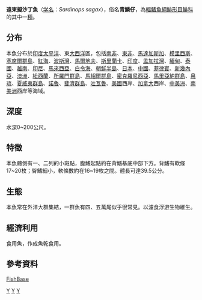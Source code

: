{{Speciesbox 
| taxon = Sardinops sagax
| image = Sardines.ogv
| status = LC
| status_system = IUCN3.1
| authority =  [[Jenyns|Jenyns]],1842
| synonyms = *''Alausa californica, Gill, 1862''
*''Alosa musica, Girard, 1855''
*''Arengus sagax, Jenyns, 1842''
*''Clupanodon caeruleus, Girard, 1854''
*''Clupea advena, Philippi, 1879''
*''Clupea caerulea, Mitchill, 1815''
*''Clupea melanosticta, Temminck & Schlegel, 1846''
*''Clupea neopilchardus, Steindachner, 1879''
*''Clupea ocellata, Pappe, 1853''
*''Clupea sagax, Jenyns, 1842''
*''Meletta caerulea, Girard, 1854''
*''Sardina caerulea, Mitchill, 1815''
*''Sardina neopilchardus, Steindachner, 1879''
*''Sardinops caerulea, Girard, 1854''
*''Sardinops caeruleus, Girard, 1854) ''
*''Sardinops melanostictus, Temminck & Schlegel, 1846''
*''Sardinops neopilchardus, Steindachner, 1879''
*''Sardinops ocellata,Pappe, 1853''
*''Sardinops ocellatus, Pappe, 1853''
*''Sardinops sagax, Jenyns, 1842''
*''Sardinops sagax caeruleus, Girard, 1854''
*''Sardinops sagax melanosticta, Temminck & Schlegel, 1846''
*''Sardinops sagax musica, Girard, 1855''
*''Sardinops sagax neopilchardus, Steindachner, 1879''
*''Sardinops sagax sagax, Jenyns, 1842''
}}
'''遠東擬沙丁魚'''（[[学名|学名]]：''Sardinops sagax''），俗名'''青鱗仔'''，為[[輻鰭魚綱|輻鰭魚綱]][[鯡形目|鯡形目]][[鯡科|鯡科]]的其中一[[種|種]]。

==分布==
本魚分布於[[印度|印度]][[太平洋|太平洋]]、東[[大西洋|大西洋]]區，包括[[南非|南非]]、[[東非|東非]]、[[馬達加斯加|馬達加斯加]]、[[模里西斯|模里西斯]]、[[塞席爾群島|塞席爾群島]]、[[紅海|紅海]]、[[波斯灣|波斯灣]]、[[馬爾地夫|馬爾地夫]]、[[斯里蘭卡|斯里蘭卡]]、[[印度|印度]]、[[孟加拉灣|孟加拉灣]]、[[緬甸|緬甸]]、[[泰國|泰國]]、[[越南|越南]]、[[印尼|印尼]]、[[馬來西亞|馬來西亞]]、[[白令海|白令海]]、[[朝鮮半島|朝鮮半島]]、[[日本|日本]]、[[中國|中國]]、[[菲律賓|菲律賓]]、[[新幾內亞|新幾內亞]]、[[澳洲|澳洲]]、[[紐西蘭|紐西蘭]]、[[所羅門群島|所羅門群島]]、[[馬紹爾群島|馬紹爾群島]]、[[密克羅尼西亞|密克羅尼西亞]]、[[馬里亞納群島|馬里亞納群島]]、[[帛琉|帛琉]]、[[夏威夷群島|夏威夷群島]]、[[諾魯|諾魯]]、[[斐濟群島|斐濟群島]]、[[吐瓦魯|吐瓦魯]]、[[美國|美國]]西岸、[[加拿大|加拿大]]西岸、[[中美洲|中美洲]]、[[南美洲|南美洲]]西岸等海域。

==深度==
水深0~200公尺。

==特徵==
本魚體側有一、二列的小斑點，腹鰭起點約在背鰭基底中部下方。背鰭有軟條17~20枚；臀鰭細小，軟條數約在16~19枚之間。體長可達39.5公分。

==生態==
本魚常在外洋大群集結，一群魚有四、五萬尾似乎很常見。以濾食浮游生物維生。

==經濟利用==
食用魚，作成魚乾食用。

==參考資料==
[https://web.archive.org/web/20111115085645/http://fishbase.sinica.edu.tw/Summary/SpeciesSummary.php?ID=1477&genusname=Sardinops&speciesname=sagax FishBase]
{{Taxonbar|from=Q2069084}}

[[Category:IUCN红色名录无危物种|Y]]
[[Category:小沙丁鱼属|Y]]
[[Category:食用魚|Y]]